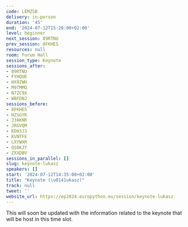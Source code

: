 ```yaml
---
code: LEMZSB
delivery: in-person
duration: '45'
end: '2024-07-12T15:20:00+02:00'
level: beginner
next_session: 89RTNU
prev_session: 8FKHES
resources: null
room: Forum Hall
session_type: Keynote
sessions_after:
- 89RTNU
- FYHQUE
- HX9ZWH
- M9TMMQ
- N7ZC9X
- WBFDNJ
sessions_before:
- 8FKHES
- HZSGYK
- JJAKNR
- JRGVQM
- KDH3J3
- KVNTFE
- LXYWXR
- QS8KJY
- ZXXDBV
sessions_in_parallel: []
slug: keynote-lukasz
speakers: []
start: '2024-07-12T14:35:00+02:00'
title: "Keynote (\u0141ukasz)"
track: null
tweet: ''
website_url: https://ep2024.europython.eu/session/keynote-lukasz
---
```


This will soon be updated with the information related to the keynote that will be host in this time slot.

